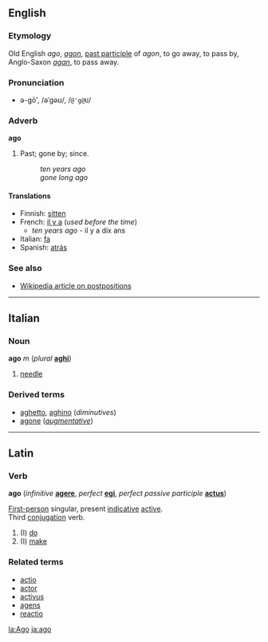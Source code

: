 ==English==
===Etymology===
Old English ''ago'', ''[[agon]]'', [[past participle]] of ''agon'', to go away, to pass by, Anglo-Saxon ''[[agan]]'', to pass away.

===Pronunciation===
*ə-gō', /əˈɡəʊ/, /<tt>@'g@U</tt>/

===Adverb===
'''ago'''

#Past; gone by; since.
#:''ten years ago''
#:''gone long ago''

====Translations====
*Finnish: [[sitten]]
*French: [[il y a]] (''used before the time'')
**''ten years ago'' - il y a dix ans
*Italian: [[fa#Italian|fa]]
*Spanish: [[atrás]]

===See also===
*[[w:Postposition|Wikipedia article on postpositions]]

----

==Italian==
===Noun===
'''ago''' ''m'' (''plural'' '''[[aghi]]''')

#[[needle]]

===Derived terms===
*[[aghetto]], [[aghino]] (''diminutives'')
*[[agone]] (''[[augmentative]]'')

----
==Latin==
===Verb===
'''ago''' (''infinitive'' '''[[agere]]''', ''perfect'' '''[[egi]]''', ''perfect passive participle'' '''[[actus]]''')

[[First-person]] singular, present [[indicative]] [[active]].<br>
Third [[conjugation]] verb.

#(I) [[do]]
#(I) [[make]]

===Related terms===
*[[actio]]
*[[actor#Latin|actor]]
*[[activus]]
*[[agens]]
*[[reactio]]

[[la:Ago]]
[[ja:ago]]